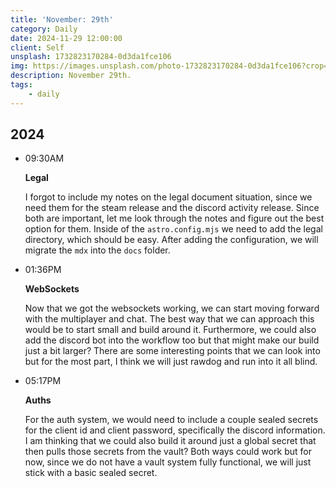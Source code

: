 ```yaml
---
title: 'November: 29th'
category: Daily
date: 2024-11-29 12:00:00
client: Self
unsplash: 1732823170284-0d3da1fce106
img: https://images.unsplash.com/photo-1732823170284-0d3da1fce106?crop=entropy&cs=srgb&fm=jpg&ixid=MnwzNjM5Nzd8MHwxfHJhbmRvbXx8fHx8fHx8fDE2ODE3NDg2ODY&ixlib=rb-4.0.3&q=85
description: November 29th.
tags:
    - daily
---
```



## 2024

-   09:30AM

    **Legal**

    I forgot to include my notes on the legal document situation, since we need them for the steam release and the discord activity release.
    Since both are important, let me look through the notes and figure out the best option for them.
    Inside of the `astro.config.mjs` we need to add the legal directory, which should be easy.
    After adding the configuration, we will migrate the `mdx` into the `docs` folder.


-   01:36PM

    **WebSockets**

    Now that we got the websockets working, we can start moving forward with the multiplayer and chat.
    The best way that we can approach this would be to start small and build around it.
    Furthermore, we could also add the discord bot into the workflow too but that might make our build just a bit larger?
    There are some interesting points that we can look into but for the most part, I think we will just rawdog and run into it all blind.

-   05:17PM

    **Auths**

    For the auth system, we would need to include a couple sealed secrets for the client id and client password, specifically the discord information.
    I am thinking that we could also build it around just a global secret that then pulls those secrets from the vault?
    Both ways could work but for now, since we do not have a vault system fully functional, we will just stick with a basic sealed secret.

<Adsense />